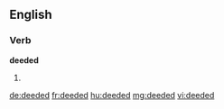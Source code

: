 ==English==

===Verb===
'''deeded'''
# {{en-past of|deed}}

[[de:deeded]]
[[fr:deeded]]
[[hu:deeded]]
[[mg:deeded]]
[[vi:deeded]]